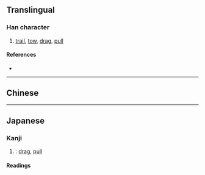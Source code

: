 {{also|曳}}
{{character info/new}}
==Translingual==

===Han character===
{{Han char|rn=73|rad=曰|as=03|sn=7|four=|canj=ILWP|ids=⿺曳丶}}

# [[trail]], [[tow]], [[drag]], [[pull]]

====References====
* {{Han ref|kx=0502.061|dkj=14284|dj=0874.050|hdz=21488.030|uh=66F5|ud=26357}}

----

==Chinese==
{{zh-see|曳|v}}

----

==Japanese==

===Kanji===
{{ja-kanji|grade=|rs=曰03}}

# {{altform|lang=ja|曳|sort=えい|nodot=1}}: [[drag]], [[pull]]

====Readings====
{{ja-readings
|goon=えい<えい<𛀁い
|kanon=えい<えい<𛀁い
|kun=ひき-, ひ-く
}}